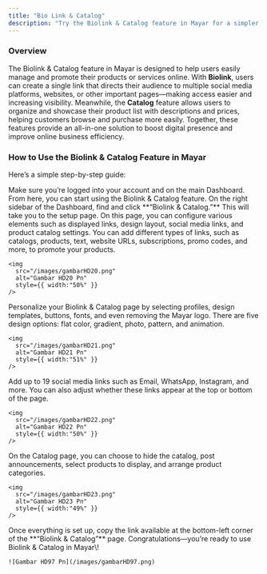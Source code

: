 ```yaml
---
title: "Bio Link & Catalog"
description: "Try the Biolink & Catalog feature in Mayar for a simpler and more efficient way to shop and share links!"
---
```


### Overview

The Biolink & Catalog feature in Mayar is designed to help users easily manage and promote their products or services online. With **Biolink**, users can create a single link that directs their audience to multiple social media platforms, websites, or other important pages—making access easier and increasing visibility. Meanwhile, the **Catalog** feature allows users to organize and showcase their product list with descriptions and prices, helping customers browse and purchase more easily. Together, these features provide an all-in-one solution to boost digital presence and improve online business efficiency.

### How to Use the Biolink & Catalog Feature in Mayar

Here’s a simple step-by-step guide:

<Steps>
  <Step title="Go to the Mayar Dashboard">
    Make sure you’re logged into your account and on the main Dashboard. From here, you can start using the Biolink & Catalog feature.
  </Step>
  <Step title="Access the “Biolink & Catalog Page">
    On the right sidebar of the Dashboard, find and click **“Biolink & Catalog.”** This will take you to the setup page.
  </Step>
  <Step title="Customize Your Biolink & Catalog Page">
    On this page, you can configure various elements such as displayed links, design layout, social media links, and product catalog settings.
  </Step>
  <Step title="Add Links to Display">
    You can add different types of links, such as catalogs, products, text, website URLs, subscriptions, promo codes, and more, to promote your products.

    <img
      src="/images/gambarHD20.png"
      alt="Gambar HD20 Pn"
      style={{ width:"50%" }}
    />
  </Step>
  <Step title="Customize the Design">
    Personalize your Biolink & Catalog page by selecting profiles, design templates, buttons, fonts, and even removing the Mayar logo. There are five design options: flat color, gradient, photo, pattern, and animation.

    <img
      src="/images/gambarHD21.png"
      alt="Gambar HD21 Pn"
      style={{ width:"51%" }}
    />
  </Step>
  <Step title="Set Up Social Media Links">
    Add up to 19 social media links such as Email, WhatsApp, Instagram, and more. You can also adjust whether these links appear at the top or bottom of the page.

    <img
      src="/images/gambarHD22.png"
      alt="Gambar HD22 Pn"
      style={{ width:"50%" }}
    />
  </Step>
  <Step title="Organize the Product Catalog View">
    On the Catalog page, you can choose to hide the catalog, post announcements, select products to display, and arrange product categories.

    <img
      src="/images/gambarHD23.png"
      alt="Gambar HD23 Pn"
      style={{ width:"49%" }}
    />
  </Step>
  <Step title="Finish Setup">
    Once everything is set up, copy the link available at the bottom-left corner of the **“Biolink & Catalog”** page. Congratulations—you’re ready to use Biolink & Catalog in Mayar\!

    ![Gambar HD97 Pn](/images/gambarHD97.png)
  </Step>
</Steps>